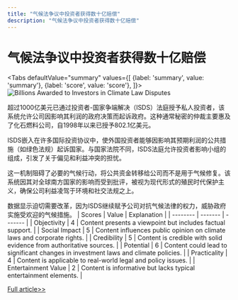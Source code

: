 ```yaml
---
title: "气候法争议中投资者获得数十亿赔偿"
description: "气候法争议中投资者获得数十亿赔偿"
---
```



# 气候法争议中投资者获得数十亿赔偿


<Tabs
	defaultValue="summary"
	values={[
	{label: 'summary', value: 'summary'},
	{label: 'score', value: 'score'},
]}>
<TabItem value="summary">
<img
  src="https://image.informedainews.com/2024/06/Pol-Ofj-1717722869-0.jpg"
  alt="Billions Awarded to Investors in Climate Law Disputes"
/>



超过1000亿美元已通过投资者-国家争端解决（ISDS）法庭授予私人投资者，该系统允许公司因影响其利润的政府决策而起诉政府。这种通常秘密的仲裁主要惠及了化石燃料公司，自1998年以来已授予802.1亿美元。

ISDS嵌入在许多国际投资协议中，使外国投资者能够因影响其预期利润的公共措施（如绿色法规）起诉国家。与国家法院不同，ISDS法庭允许投资者影响小组的组成，引发了关于偏见和利益冲突的担忧。

这一机制阻碍了必要的气候行动，将公共资金转移给公司而不是用于气候修复。该系统因其对全球南方国家的影响而受到批评，被视为现代形式的殖民时代保护主义，确保公司利益凌驾于环境和社交法规之上。

数据显示迫切需要改革，因为ISDS继续赋予公司对抗气候法律的权力，威胁政府实施受欢迎的气候措施。
</TabItem>
<TabItem value="score">
	| Scores     | Value   | Explanation |
	| -------- | ------- | ------- |
	| Objectivity  | 4    | Content presents a viewpoint but includes factual support.    |
	| Social Impact | 5     | Content influences public opinion on climate laws and corporate rights.    |
	| Credibility    | 5    | Content is credible with solid evidence from authoritative sources.    |
	| Potential    | 6    | Content could lead to significant changes in investment laws and climate policies.    |
	| Practicality    | 4    | Content is applicable to real-world legal and policy issues.    |
	| Entertainment Value    | 2    | Content is informative but lacks typical entertainment elements.    |
</TabItem>
</Tabs>

[Full article>>](https://www.theguardian.com/environment/article/2024/jun/06/investors-awarded-billions-of-dollars-for-losses-related-to-climate-laws-analysis-finds)
